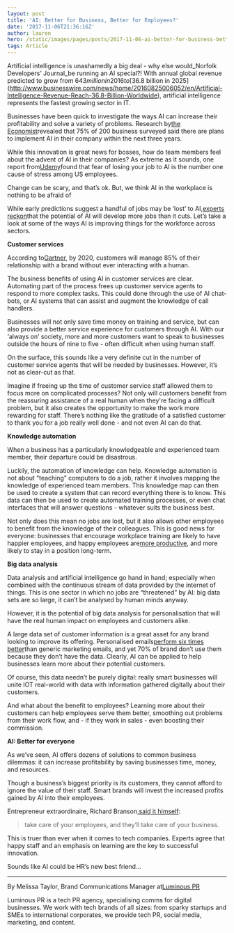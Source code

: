 ```yaml
---
layout: post
title: 'AI: Better for Business, Better for Employees?'
date: '2017-11-06T21:36:16Z'
author: lauren
hero: /static/images/pages/posts/2017-11-06-ai-better-for-business-better-for-employees/hero.jpeg
tags: Article
---
```


Artificial intelligence is unashamedly a big deal - why else would_Norfolk Developers’ Journal_be running an AI special?! With annual global revenue predicted to grow from $643 million in 2016 to[$36.8 billion in 2025](http://www.businesswire.com/news/home/20160825006052/en/Artificial-Intelligence-Revenue-Reach-36.8-Billion-Worldwide), artificial intelligence represents the fastest growing sector in IT.

Businesses have been quick to investigate the ways AI can increase their profitability and solve a variety of problems. Research by[the Economist](https://www.eiuperspectives.economist.com/technology-innovation/artificial-intelligence-real-world-0)revealed that 75% of 200 business surveyed said there are plans to implement AI in their company within the next three years.

While this innovation is great news for bosses, how do team members feel about the advent of AI in their companies? As extreme as it sounds, one report from[Udemy](http://www.techrepublic.com/article/report-fear-of-losing-job-to-ai-is-the-no-1-cause-of-stress-at-work/)found that fear of losing your job to AI is the number one cause of stress among US employees.

Change can be scary, and that’s ok. But, we think AI in the workplace is nothing to be afraid of

While early predictions suggest a handful of jobs may be ‘lost’ to AI,[experts reckon](https://appdevelopermagazine.com/5481/2017/8/28/ai-will-create-more-jobs-than-it-takes/)that the potential of AI will develop more jobs than it cuts. Let’s take a look at some of the ways AI is improving things for the workforce across sectors.

**Customer services**

According to[Gartner](https://www.salesforce.com/blog/2017/03/artificial-intelligence-changing-your-life-statistics.html), by 2020, customers will manage 85% of their relationship with a brand without ever interacting with a human.

The business benefits of using AI in customer services are clear. Automating part of the process frees up customer service agents to respond to more complex tasks. This could done through the use of AI chat-bots, or AI systems that can assist and augment the knowledge of call handlers.

Businesses will not only save time money on training and service, but can also provide a better service experience for customers through AI. With our ‘always on’ society, more and more customers want to speak to businesses outside the hours of nine to five - often difficult when using human staff.

On the surface, this sounds like a very definite cut in the number of customer service agents that will be needed by businesses. However, it’s not as clear-cut as that.

Imagine if freeing up the time of customer service staff allowed them to focus more on complicated processes? Not only will customers benefit from the reassuring assistance of a real human when they're facing a difficult problem, but it also creates the opportunity to make the work more rewarding for staff. There’s nothing like the gratitude of a satisfied customer to thank you for a job really well done - and not even AI can do that.

**Knowledge automation**

When a business has a particularly knowledgeable and experienced team member, their departure could be disastrous.

Luckily, the automation of knowledge can help. Knowledge automation is not about “teaching” computers to do a job, rather it involves mapping the knowledge of experienced team members. This knowledge map can then be used to create a system that can record everything there is to know. This data can then be used to create automated training processes, or even chat interfaces that will answer questions - whatever suits the business best.

Not only does this mean no jobs are lost, but it also allows other employees to benefit from the knowledge of their colleagues. This is good news for everyone: businesses that encourage workplace training are likely to have happier employees, and happy employees are[more productive](https://www.fastcompany.com/3048751/happy-employees-are-12-more-productive-at-work), and more likely to stay in a position long-term.

**Big data analysis**

Data analysis and artificial intelligence go hand in hand; especially when combined with the continuous stream of data provided by the internet of things. This is one sector in which no jobs are “threatened” by AI: big data sets are so large, it can’t be analysed by human minds anyway.

However, it is the potential of big data analysis for personalisation that will have the real human impact on employees and customers alike.

A large data set of customer information is a great asset for any brand looking to improve its offering. Personalised emails[perform six times better](http://marketingland.com/study-70-brands-personalizing-emails-missing-higher-transaction-rates-revenue-73241)than generic marketing emails, and yet 70% of brand don’t use them because they don’t have the data. Clearly, AI can be applied to help businesses learn more about their potential customers.

Of course, this data needn’t be purely digital: really smart businesses will unite IOT real-world with data with information gathered digitally about their customers.

And what about the benefit to employees? Learning more about their customers can help employees serve them better, smoothing out problems from their work flow, and - if they work in sales - even boosting their commission.

**AI: Better for everyone**

As we’ve seen, AI offers dozens of solutions to common business dilemmas: it can increase profitability by saving businesses time, money, and resources.

Though a business’s biggest priority is its customers, they cannot afford to ignore the value of their staff. Smart brands will invest the increased profits gained by AI into their employees.

Entrepreneur extraordinaire, Richard Branson,[said it himself](https://www.virgin.com/entrepreneur/why-is-looking-after-your-employees-so-\important):

> take care of your employees, and they’ll take care of your business.

This is truer than ever when it comes to tech companies. Experts agree that happy staff and an emphasis on learning are the key to successful innovation.

Sounds like AI could be HR’s new best friend…

---

By Melissa Taylor, Brand Communications Manager at[Luminous PR](http://luminouspr.com/)

Luminous PR is a tech PR agency, specialising comms for digital businesses. We work with tech brands of all sizes: from sparky startups and SMEs to international corporates, we provide tech PR, social media, marketing, and content.